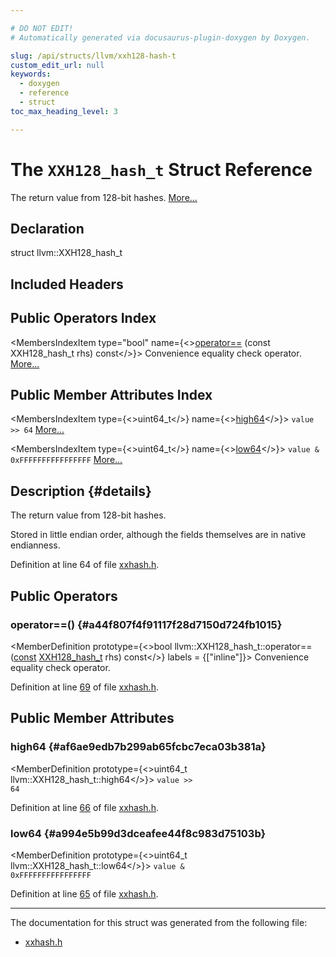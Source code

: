 ```yaml
---

# DO NOT EDIT!
# Automatically generated via docusaurus-plugin-doxygen by Doxygen.

slug: /api/structs/llvm/xxh128-hash-t
custom_edit_url: null
keywords:
  - doxygen
  - reference
  - struct
toc_max_heading_level: 3

---
```





# The `XXH128_hash_t` Struct Reference

<DoxygenPage pluginConfig={pluginConfig}>

The return value from 128-bit hashes. <a href="#details">More...</a>

## Declaration

<CodeBlock>struct llvm::XXH128_hash_t</CodeBlock>

## Included Headers

<IncludesList>
<IncludesListItem
  filePath="llvm/Support/xxhash.h"
  permalink="/docs/api/files/include/include/llvm/include/llvm/support/xxhash-h"
  isLocal="true" />
</IncludesList>

## Public Operators Index

<MembersIndex>

<MembersIndexItem
  type="bool"
  name={<><a href="#a44f807f4f91117f28d7150d724fb1015">operator==</a> (const XXH128&#95;hash&#95;t rhs) const</>}>
Convenience equality check operator. <a href="#a44f807f4f91117f28d7150d724fb1015">More...</a>
</MembersIndexItem>

</MembersIndex>

## Public Member Attributes Index

<MembersIndex>

<MembersIndexItem
  type={<>uint64&#95;t</>}
  name={<><a href="#af6ae9edb7b299ab65fcbc7eca03b381a">high64</a></>}>
<code>value &gt;&gt; 64</code> <a href="#af6ae9edb7b299ab65fcbc7eca03b381a">More...</a>
</MembersIndexItem>

<MembersIndexItem
  type={<>uint64&#95;t</>}
  name={<><a href="#a994e5b99d3dceafee44f8c983d75103b">low64</a></>}>
<code>value &amp; 0xFFFFFFFFFFFFFFFF</code> <a href="#a994e5b99d3dceafee44f8c983d75103b">More...</a>
</MembersIndexItem>

</MembersIndex>

## Description {#details}

The return value from 128-bit hashes.

Stored in little endian order, although the fields themselves are in native endianness.

Definition at line 64 of file <a href="/docs/api/files/include/include/llvm/include/llvm/support/xxhash-h">xxhash.h</a>.

<SectionDefinition>

## Public Operators

### operator==() {#a44f807f4f91117f28d7150d724fb1015}

<MemberDefinition
  prototype={<>bool llvm::XXH128&#95;hash&#95;t::operator== (<a href="/docs/api/files/lib/lib/target/lib/target/aarch64/aarch64promoteconstant-cpp/#a90f8350fecae261c25be85d38b451bff">const</a> <a href="/docs/api/structs/llvm/xxh128-hash-t">XXH128&#95;hash&#95;t</a> rhs) const</>}
  labels = {["inline"]}>
Convenience equality check operator.

Definition at line <a href="/docs/api/files/include/include/llvm/include/llvm/support/xxhash-h/#l00069">69</a> of file <a href="/docs/api/files/include/include/llvm/include/llvm/support/xxhash-h">xxhash.h</a>.
</MemberDefinition>

</SectionDefinition>

<SectionDefinition>

## Public Member Attributes

### high64 {#af6ae9edb7b299ab65fcbc7eca03b381a}

<MemberDefinition
  prototype={<>uint64&#95;t llvm::XXH128&#95;hash&#95;t::high64</>}>
<code>value &gt;&gt; 64</code>

Definition at line <a href="/docs/api/files/include/include/llvm/include/llvm/support/xxhash-h/#l00066">66</a> of file <a href="/docs/api/files/include/include/llvm/include/llvm/support/xxhash-h">xxhash.h</a>.
</MemberDefinition>

### low64 {#a994e5b99d3dceafee44f8c983d75103b}

<MemberDefinition
  prototype={<>uint64&#95;t llvm::XXH128&#95;hash&#95;t::low64</>}>
<code>value &amp; 0xFFFFFFFFFFFFFFFF</code>

Definition at line <a href="/docs/api/files/include/include/llvm/include/llvm/support/xxhash-h/#l00065">65</a> of file <a href="/docs/api/files/include/include/llvm/include/llvm/support/xxhash-h">xxhash.h</a>.
</MemberDefinition>

</SectionDefinition>

<hr/>

The documentation for this struct was generated from the following file:

<ul>
<li><a href="/docs/api/files/include/include/llvm/include/llvm/support/xxhash-h">xxhash.h</a></li>
</ul>

</DoxygenPage>
